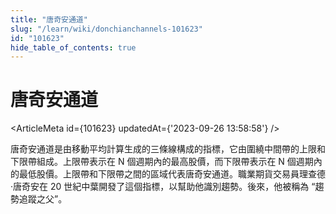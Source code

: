 ```yaml
---
title: "唐奇安通道"
slug: "/learn/wiki/donchianchannels-101623"
id: "101623"
hide_table_of_contents: true
---
```



# 唐奇安通道

<ArticleMeta id={101623} updatedAt={'2023-09-26 13:58:58'} />
<div className='border-solid border-b border-t-0 my-4 border-[var(--ifm-color-gray-300)]' />

唐奇安通道是由移動平均計算生成的三條線構成的指標，它由圍繞中間帶的上限和下限帶組成。上限帶表示在 N 個週期內的最高股價，而下限帶表示在 N 個週期內的最低股價。上限帶和下限帶之間的區域代表唐奇安通道。職業期貨交易員理查德·唐奇安在 20 世紀中葉開發了這個指標，以幫助他識別趨勢。後來，他被稱為 “趨勢追蹤之父”。
